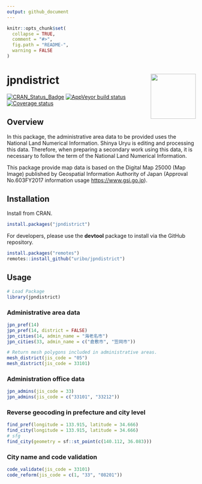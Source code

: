 ```yaml
---
output: github_document
---
```


<!-- README.md is generated from README.Rmd. Please edit that file -->

```r
knitr::opts_chunk$set(
  collapse = TRUE,
  comment = "#>",
  fig.path = "README-",
  warning = FALSE
)
```

# jpndistrict <img src="man/figures/logo.png" align="right" width="120px" />

[![CRAN\_Status\_Badge](https://www.r-pkg.org/badges/version/jpndistrict)](https://cran.r-project.org/package=jpndistrict) [![AppVeyor build status](https://ci.appveyor.com/api/projects/status/github/uribo/jpndistrict?branch=master&svg=true)](https://ci.appveyor.com/project/uribo/jpndistrict) [![Coverage status](https://codecov.io/gh/uribo/jpndistrict/branch/master/graph/badge.svg)](https://codecov.io/github/uribo/jpndistrict?branch=master)

## Overview

In this package, the administrative area data to be provided uses the National Land Numerical Information. Shinya Uryu is editing and processing this data. Therefore, when preparing a secondary work using this data, it is necessary to follow the term of the National Land Numerical Information.

This package provide map data is based on the Digital Map 25000 (Map Image) published by Geospatial Information Authority of Japan (Approval No.603FY2017 information usage <https://www.gsi.go.jp>).

## Installation

Install from CRAN.

```r
install.packages("jpndistrict")
```

For developers, please use the **devtool** package to install via the GitHub repository.

```r
install.packages("remotes")
remotes::install_github("uribo/jpndistrict")
```

## Usage

```r
# Load Package
library(jpndistrict)
```

### Administrative area data

```r
jpn_pref(14)
jpn_pref(14, district = FALSE)
jpn_cities(14, admin_name = "海老名市")
jpn_cities(33, admin_name = c("倉敷市", "笠岡市"))
```

```r
# Return mesh polygons included in administrative areas.
mesh_district(jis_code = "05")
mesh_district(jis_code = 33101)
```


### Administration office data

```r
jpn_admins(jis_code = 33)
jpn_admins(jis_code = c("33101", "33212"))
```

### Reverse geocoding in prefecture and city level

```r
find_pref(longitude = 133.915, latitude = 34.666)
find_city(longitude = 133.915, latitude = 34.666)
# sfg
find_city(geometry = sf::st_point(c(140.112, 36.083)))
```
### City name and code validation

```r
code_validate(jis_code = 33101)
code_reform(jis_code = c(1, "33", "08201"))
```


